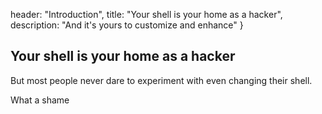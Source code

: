   header: "Introduction",
  title: "Your shell is your home as a hacker",
  description: "And it's yours to customize and enhance"
}

## Your shell is your home as a hacker 

But most people never dare to experiment with even changing their shell. 

What a shame
